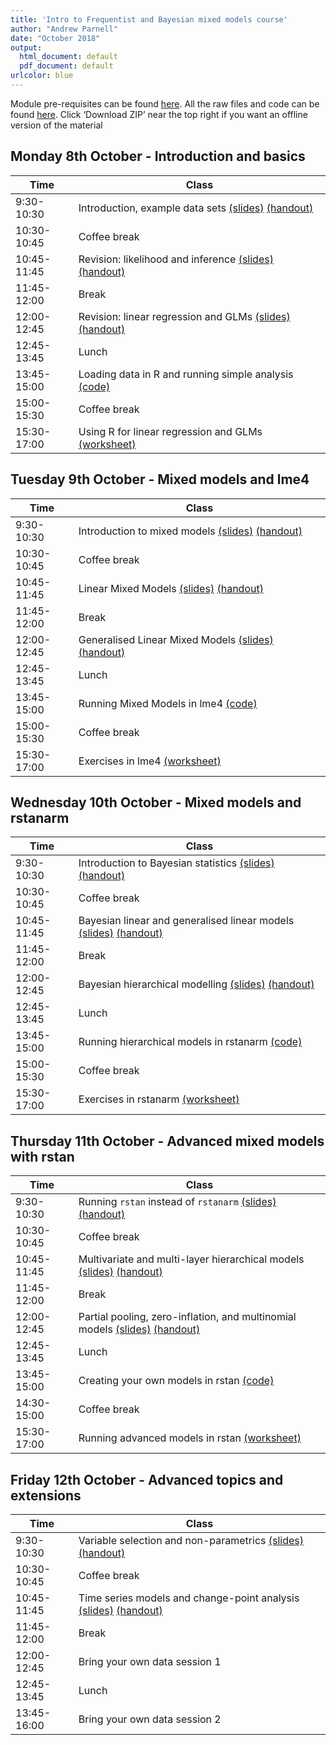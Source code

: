 ```yaml
---
title: 'Intro to Frequentist and Bayesian mixed models course'
author: "Andrew Parnell"
date: "October 2018"
output:
  html_document: default
  pdf_document: default
urlcolor: blue
---
```


Module pre-requisites can be found [here](https://rawgit.com/andrewcparnell/IFBM/master/Prerequisites.html). All the raw files and code can be found [here](https://github.com/andrewcparnell/IFBM). Click 'Download ZIP' near the top right if you want an offline version of the material

## Monday 8th October - Introduction and basics

Time  | Class
------------- | ----------------------------------------------------
9:30-10:30 | Introduction, example data sets [(slides)](https://rawgit.com/andrewcparnell/IFBM/master/slides/class_1_intro.pdf) [(handout)](https://rawgit.com/andrewcparnell/IFBM/master/slides/class_1_intro_handout.pdf)
10:30-10:45 | Coffee break
10:45-11:45 | Revision: likelihood and inference [(slides)](https://rawgit.com/andrewcparnell/IFBM/master/slides/class_2_inference.pdf) [(handout)](https://rawgit.com/andrewcparnell/IFBM/master/slides/class_2_inference_handout.pdf)
11:45-12:00 | Break 
12:00-12:45 | Revision: linear regression and GLMs [(slides)](https://rawgit.com/andrewcparnell/IFBM/master/slides/class_3_glms.pdf) [(handout)](https://rawgit.com/andrewcparnell/IFBM/master/slides/class_3_glms_handout.pdf)
12:45-13:45 | Lunch
13:45-15:00 | Loading data in R and running simple analysis [(code)](https://rawgit.com/andrewcparnell/IFBM/master/practicals/tutor_1_R_basics.R)
15:00-15:30 | Coffee break
15:30-17:00 | Using R for linear regression and GLMs [(worksheet)](https://rawgit.com/andrewcparnell/IFBM/master/practicals/prac_1_using_R_for_lr_and_glms.pdf)

## Tuesday 9th October - Mixed models and lme4

Time  | Class
------------- | ----------------------------------------------------
9:30-10:30 | Introduction to mixed models [(slides)](https://rawgit.com/andrewcparnell/IFBM/master/slides/class_4_intro_mm.pdf) [(handout)](https://rawgit.com/andrewcparnell/IFBM/master/slides/class_4_intro_mm_handout.pdf)
10:30-10:45 | Coffee break
10:45-11:45 | Linear Mixed Models [(slides)](https://rawgit.com/andrewcparnell/IFBM/master/slides/class_5_linear_mm.pdf) [(handout)](https://rawgit.com/andrewcparnell/IFBM/master/slides/class_5_linear_mm_handout.pdf)
11:45-12:00 | Break 
12:00-12:45 | Generalised Linear Mixed Models [(slides)](https://rawgit.com/andrewcparnell/IFBM/master/slides/class_6_glmm.pdf) [(handout)](https://rawgit.com/andrewcparnell/IFBM/master/slides/class_6_glmm_handout.pdf)
12:45-13:45 | Lunch
13:45-15:00 | Running Mixed Models in lme4 [(code)](https://rawgit.com/andrewcparnell/IFBM/master/practicals/tutor_2_lme4.R)
15:00-15:30 | Coffee break
15:30-17:00 | Exercises in lme4 [(worksheet)](https://rawgit.com/andrewcparnell/IFBM/master/practicals/prac_2_lme4.pdf)

## Wednesday 10th October - Mixed models and rstanarm

Time  | Class
------------- | ----------------------------------------------------
9:30-10:30 | Introduction to Bayesian statistics [(slides)](https://rawgit.com/andrewcparnell/IFBM/master/slides/class_7_intro_bayes.pdf) [(handout)](https://rawgit.com/andrewcparnell/IFBM/master/slides/class_7_intro_bayes_handout.pdf)
10:30-10:45 | Coffee break
10:45-11:45 | Bayesian linear and generalised linear models [(slides)](https://rawgit.com/andrewcparnell/IFBM/master/slides/class_8_bglms.pdf) [(handout)](https://rawgit.com/andrewcparnell/IFBM/master/slides/class_8_bglms_handout.pdf)
11:45-12:00 | Break 
12:00-12:45 | Bayesian hierarchical modelling [(slides)](https://rawgit.com/andrewcparnell/IFBM/master/slides/class_9_bhglms.pdf) [(handout)](https://rawgit.com/andrewcparnell/IFBM/master/slides/class_9_bhglms_handout.pdf)
12:45-13:45 | Lunch
13:45-15:00 | Running hierarchical models in rstanarm [(code)](https://rawgit.com/andrewcparnell/IFBM/master/practicals/tutor_3_rstanarm.R)
15:00-15:30 | Coffee break
15:30-17:00 | Exercises in rstanarm [(worksheet)](https://rawgit.com/andrewcparnell/IFBM/master/practicals/prac_3_rstanarm.pdf)

## Thursday 11th October - Advanced mixed models with rstan

Time  | Class
------------- | ----------------------------------------------------
9:30-10:30 | Running `rstan` instead of `rstanarm` [(slides)](https://rawgit.com/andrewcparnell/IFBM/master/slides/class_10_rstan.pdf) [(handout)](https://rawgit.com/andrewcparnell/IFBM/master/slides/class_10_rstan_handout.pdf)
10:30-10:45 | Coffee break
10:45-11:45 | Multivariate and multi-layer hierarchical models  [(slides)](https://rawgit.com/andrewcparnell/IFBM/master/slides/class_11_multihms.pdf) [(handout)](https://rawgit.com/andrewcparnell/IFBM/master/slides/class_11_multihms_handout.pdf)
11:45-12:00 | Break
12:00-12:45 | Partial pooling, zero-inflation, and multinomial models [(slides)](https://rawgit.com/andrewcparnell/IFBM/master/slides/class_12_pp_zi_multinom.pdf) [(handout)](https://rawgit.com/andrewcparnell/IFBM/master/slides/class_12_pp_zi_multinom_handout.pdf)
12:45-13:45 | Lunch
13:45-15:00 | Creating your own models in rstan [(code)](https://rawgit.com/andrewcparnell/IFBM/master/practicals/tutor_4_rstan.R)
14:30-15:00 | Coffee break
15:30-17:00 | Running advanced models in rstan [(worksheet)](https://rawgit.com/andrewcparnell/IFBM/master/practicals/prac_4_rstan.pdf)

## Friday 12th October - Advanced topics and extensions

Time  | Class
------------- | ----------------------------------------------------
9:30-10:30 | Variable selection and non-parametrics  [(slides)](https://rawgit.com/andrewcparnell/IFBM/master/slides/class_13_varsel.pdf) [(handout)](https://rawgit.com/andrewcparnell/IFBM/master/slides/class_13_varsel_handout.pdf)
10:30-10:45 | Coffee break
10:45-11:45 | Time series models and change-point analysis [(slides)](https://rawgit.com/andrewcparnell/IFBM/master/slides/class_14_ts_cp.pdf) [(handout)](https://rawgit.com/andrewcparnell/IFBM/master/slides/class_14_ts_cp_handout.pdf)
11:45-12:00 | Break
12:00-12:45 | Bring your own data session 1 
12:45-13:45 | Lunch
13:45-16:00 | Bring your own data session 2

